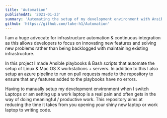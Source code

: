 ```yaml
---
title: 'Automation'
publishedAt: '2021-01-23'
summary: 'Automating the setup of my development environment with Ansible & bash'
github: 'https://github.com/luke-h1/Automation'
---
```


I am a huge advocate for infrastructure automation & continuous integration as this allows developers to focus on innovating new features and solving new problems rather than being backlogged with maintaining existing infrastructure.

In this project I made Ansible playbooks & Bash scripts that automate the setup of Linux & Mac OS X workstations + servers. In addition to this I also setup an azure pipeline to run on pull requests made to the repository to ensure that any features added to the playbooks have no errors.

Having to manually setup my development environment when I switch Laptops or am setting up a work laptop is a real pain and often gets in the way of doing meaningful / productive work. This repository aims at reducing the time it takes from you opening your shiny new laptop or work laptop to writing code. 

